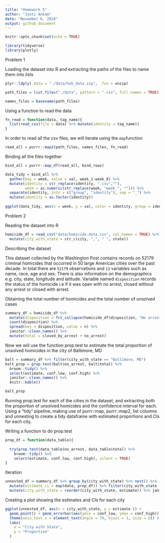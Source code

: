 ```yaml
---
title: "Homework 5"
author: "Jyoti Ankam"
date: "November 6, 2018"
output: github_document
---
```


```r
knitr::opts_chunk$set(echo = TRUE)
```

```r

library(tidyverse)
library(plotly)

```
Problem 1 

Loading the dataset into R and extracting the paths of the files to name them into lists

```r

plyr::ldply(.data = "./data/hw5_data.zip", .fun = unzip)

path_files = list.files("./data", pattern = ".csv", full.names = TRUE)

names_files = basename(path_files)

```

Using a function to read the data

```r

fn_read = function(data, tag_name){
  list(read_csv(file = data) %>% mutate(identity = tag_name))
}

```

In order to read all the csv files, we will iterate using the `map`function

```r

read_all = purrr::map2(path_files, names_files, fn_read)

```

Binding all the files together

```r

bind_all = purrr::map_df(read_all, bind_rows)

data_tidy = bind_all %>% 
  gather(key = week, value = val, week_1:week_8) %>% 
  mutate(identity = str_replace(identity, ".csv",""),
         week = as.numeric(str_replace(week, "week_", ""))) %>%
  separate(identity, into = c("group", "identity"), sep = "_") %>%
  mutate(identity = as.factor(identity))
  
ggplot(data_tidy, aes(x = week, y = val, color = identity, group = identity)) + geom_point() + geom_line() + facet_grid(~group) 

```

Problem 2 

Reading the dataset into R

```r

homicide_df = read_csv("data/homicide-data.csv", col_names = TRUE) %>% 
  mutate(city_with_state = str_c(city, ",", " ", state))

```

Describing the dataset

This dataset collected by the Washington Post contains records on 52179 criminal homicides that occurred in 50 large American cities over the past decade. 
In total there are `52179` observations and `13` variables such as name, race, age and sex. There is also information on the demographics e.g. city, state, longitude and latitude. Variable named `disposition` records the status of the homicide i.e if it was open with no arrest, closed without any arrest or closed with arrest.


Obtaining the total number of homicides and the total number of unsolved cases

```r

summary_df = homicide_df %>% 
  mutate(disposition = fct_collapse(homicide_df$disposition, "No arrest" = c("Closed without arrest","Open/No arrest"))) %>% group_by(city_with_state) %>% 
  count(disposition) %>% 
  spread(key = disposition, value = n) %>% 
  janitor::clean_names() %>% 
  mutate(total = closed_by_arrest + no_arrest)

```

Now we will use the function prop.test to estimate the total proportion of unsolved homicides in the city of Baltimore, MD

```r

balt = summary_df %>% filter(city_with_state == "Baltimore, MD")
balt_prop = prop.test(balt$no_arrest, balt$total) %>% 
  broom::tidy() %>% 
  select(estimate, conf.low, conf.high) %>% 
  janitor::clean_names() %>% 
  knitr::kable()

balt_prop
```

Running prop.test for each of the cities in the dataset, and extracting both the proportion of unsolved homicides and the confidence interval for each. Using a “tidy” pipeline, making use of purrr::map, purrr::map2, list columns and unnesting to create a tidy dataframe with estimated proportions and CIs for each city.

Writing a function to do prop.test

```r

prop_df = function(data_table){
  
  try(prop.test(data_table$no_arrest, data_table$total) %>% 
    broom::tidy() %>% 
    select(estimate, conf.low, conf.high), silent = TRUE)
}

```

Iteration

```r

unnested_df = summary_df %>% group_by(city_with_state) %>% nest() %>% 
  mutate(estimate_ci = map(data, prop_df)) %>% filter(city_with_state != "Tulsa, AL") %>% unnest() %>% 
  mutate(city_with_state = reorder(city_with_state, estimate)) %>% janitor::clean_names()

```

Creating a plot showing the estimates and CIs for each city

```r

ggplot(unnested_df, aes(x = city_with_state, y = estimate )) + 
  geom_point() + geom_errorbar(aes(ymin = conf_low, ymax = conf_high)) + 
  theme(axis.text.x = element_text(angle = 70, hjust = 1, size = 8)) +
  labs(
    x = "City with State",
    y = "Proportion"
  )

```


  
  
